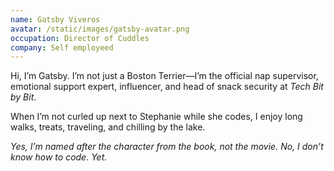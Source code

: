 ```yaml
---
name: Gatsby Viveros
avatar: /static/images/gatsby-avatar.png
occupation: Director of Cuddles
company: Self employeed
---
```


Hi, I’m Gatsby. I’m not just a Boston Terrier—I’m the official nap supervisor, emotional support expert, influencer, and head of snack security at _Tech Bit by Bit_.

When I’m not curled up next to Stephanie while she codes, I enjoy long walks, treats, traveling, and chilling by the lake.

_Yes, I’m named after the character from the book, not the movie. No, I don’t know how to code. Yet._
